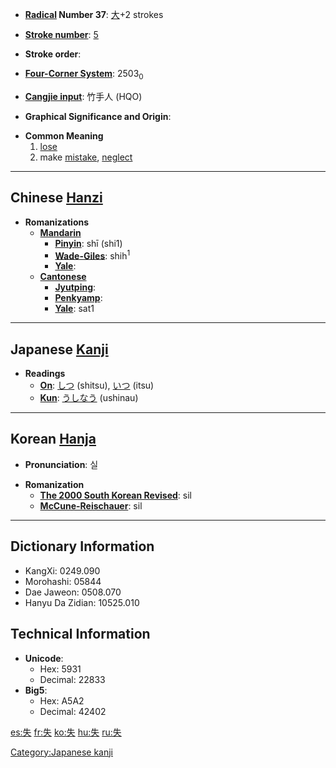 * '''[[Wiktionary:Chinese radical index| Radical]] Number 37''': [[Wiktionary:Chinese radical index 大|大]]+2 strokes

* '''[[Wiktionary:Chinese total strokes index|Stroke number]]''': [[Wiktionary:Chinese total strokes index 5|5]]

* '''Stroke order''': 

* '''[[Wiktionary:Chinese four corner index|Four-Corner System]]''': 2503<sub>0</sub>

* '''[[Wiktionary:Chinese Cangjie index|Cangjie input]]''': 竹手人 (HQO)

* '''Graphical Significance and Origin''': 

* '''Common Meaning'''
*#[[lose]]
*# make [[mistake]], [[neglect]]


----

== Chinese [[Hanzi]] ==

* '''Romanizations'''
** '''[[Mandarin]]'''
*** '''[[Pinyin]]''': shī (shi1)
*** '''[[Wade-Giles]]''': shih<sup>1</sup>
*** '''[[Yale]]''': 
** '''[[Cantonese]]'''
*** '''[[Jyutping]]''':
*** '''[[Penkyamp]]''': 
*** '''[[Yale]]''': sat1

----

== Japanese [[Kanji]] ==

* '''Readings'''
** '''[[On]]''': [[しつ]] (shitsu), [[いつ]] (itsu)
** '''[[Kun]]''': [[うしなう]] (ushinau)

[[Category:Japanese kanji]]
----

== Korean [[Hanja]] ==

* '''Pronunciation''': 실

* '''Romanization'''
** '''[[The 2000 South Korean Revised Romanization|The 2000 South Korean Revised]]''': sil
** '''[[McCune-Reischauer]]''': sil

----

== Dictionary Information ==

* KangXi: 0249.090
* Morohashi: 05844
* Dae Jaweon: 0508.070
* Hanyu Da Zidian: 10525.010

== Technical Information ==

* '''Unicode''':
** Hex: 5931
** Decimal: 22833
* '''Big5''':
** Hex: A5A2
** Decimal: 42402

[[es:失]]
[[fr:失]]
[[ko:失]]
[[hu:失]]
[[ru:失]]